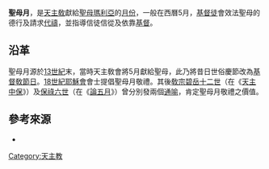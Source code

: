 '''聖母月'''，是[[天主敎|天主敎]]獻給[[聖母瑪利亞|聖母瑪利亞]]的[[月份|月份]]，一般在西曆5月，[[基督徒|基督徒]]會效法聖母的德行及請求[[代禱|代禱]]，並指導信徒信從及依靠[[基督|基督]]。

==沿革==
聖母月源於[[13世紀|13世紀]]末，當時天主敎會將5月獻給聖母，此乃將昔日世俗慶節改為[[基督敎節日|基督敎節日]]。[[18世紀|18世紀]][[耶穌會|耶穌會]]會士提倡聖母月敬禮。其後[[敎宗|敎宗]][[碧岳十二世|碧岳十二世]]（在《[[天主中保|天主中保]]》）及[[保祿六世|保祿六世]]（在《[[論五月|論五月]]》）曾分別發兩個[[通喻|通喻]]，肯定聖母月敬禮之價值。

==參考來源==
*{{cite web|url=https://dcc.catholic.org.hk/dcc/wp-content/uploads/fillup/Adult/ALg/ALg012.pdf|title=聖母月、玫瑰月及煉靈月}}

{{Catholicism-stub}}

[[Category:天主教|Category:天主教]]